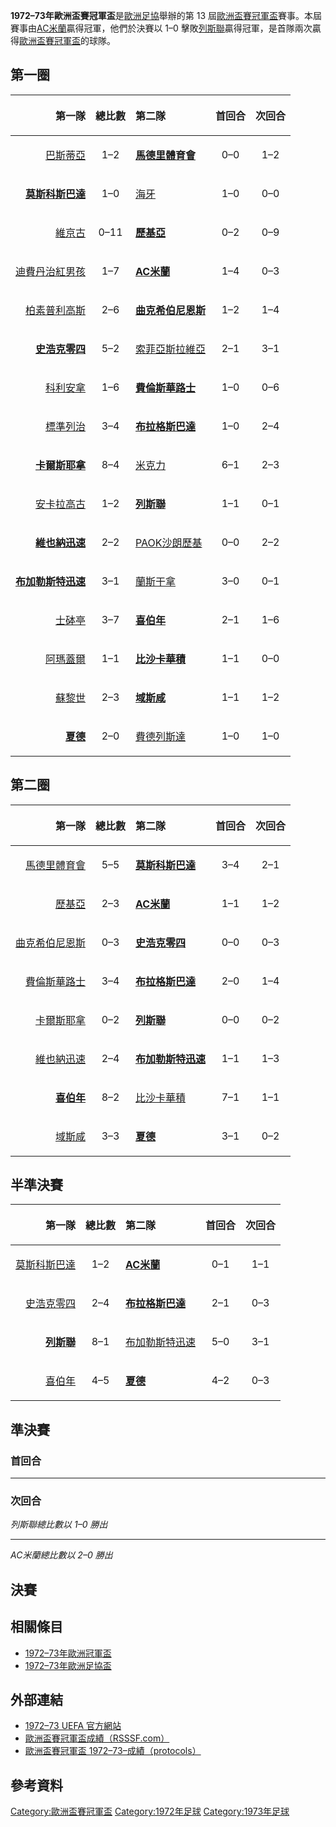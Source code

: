 {{NoteTA
|G1=football
|G2=uefa
}}
{{Infobox 國際足球賽事賽季
| tourney_name          = 歐洲盃賽冠軍盃
| year                  = 1972–73
| image                 = 
| size                  = 
| caption               = 
| edition               = 13
| defending_champ_other = {{flagicon|SCO}} [[流浪者足球俱樂部|格拉斯哥流浪]]
| dates                 = 1972年9月12日–1973年5月16日
| num_teams             = 32 隊
| associations          = 32
| champion_other        = {{flagicon|ITA}} [[AC米蘭|AC米蘭]]
| count                 = 2
| second_other          = {{flagicon|ENG}} [[列斯聯足球會|列斯聯]]
| matches               = 61
| goals                 = 174
| attendance            = 
| top_scorer            = 
| player                = 
| prevseason            = [[1971–72年歐洲盃賽冠軍盃|1971–72]]
| nextseason            = [[1973–74年歐洲盃賽冠軍盃|1973–74]]
}}

'''1972–73年歐洲盃賽冠軍盃'''是[[歐洲足協|歐洲足協]]舉辦的第 13 屆[[歐洲盃賽冠軍盃|歐洲盃賽冠軍盃]]賽事。本屆賽事由[[AC米蘭|AC米蘭]]贏得冠軍，他們於決賽以 1–0 擊敗[[列斯聯足球會|列斯聯]]贏得冠軍，是首隊兩次贏得[[歐洲盃賽冠軍盃|歐洲盃賽冠軍盃]]的球隊。

== 第一圈 ==
{| border="1" cellspacing="0" cellpadding="4"  style="border-collapse:collapse; width:70%;"
|- style="background:#efefef;"
! align=right|第一隊 !! 總比數 !! style="text-align:left;"|第二隊 !! 首回合 !! 次回合
|-
|align=right|[[巴斯蒂亞體育會|巴斯蒂亞]] {{flagicon|FRA}} || align=center|1–2 || {{flagicon|ESP|1945}} '''[[馬德里競技俱樂部|馬德里體育會]]''' || align=center|0–0 || align=center|1–2
|-
|align=right|'''[[莫斯科斯巴達克足球俱樂部|莫斯科斯巴達]]''' {{flagicon|URS}} || align=center|1–0 || {{flagicon|NED}} [[ADO海牙|海牙]] || align=center|1–0 || align=center|0–0
|-
|align=right|[[維京古雷克雅維克足球會|維京古]] {{flagicon|ISL}} || align=center|0–11 || {{flagicon|POL}} '''[[華沙萊吉亞足球俱樂部|歷基亞]]''' || align=center|0–2 || align=center|0–9
|-
|align=right|[[迪費丹治紅男孩足球會|迪費丹治紅男孩]] {{flagicon|LUX}} || align=center|1–7 || {{flagicon|ITA}} '''[[AC米蘭|AC米蘭]]''' || align=center|1–4 || align=center|0–3
|-
|align=right|[[柏素普利高斯拉尼卡會|柏素普利高斯]] {{flagicon|CYP}} || align=center|2–6 || {{flagicon|IRL}} '''[[曲克希伯尼恩斯足球會|曲克希伯尼恩斯]]''' || align=center|1–2 || align=center|1–4
|-
|align=right|'''[[沙爾克04足球俱樂部|史浩克零四]]''' {{flagicon|FRG}} || align=center|5–2 ||{{flagicon|BUL|1971}} [[索菲亞斯拉維亞足球俱樂部|索菲亞斯拉維亞]]|| align=center|2–1 || align=center|3–1
|-
|align=right|[[弗羅瑞安娜足球俱樂部|科利安拿]] {{flagicon|MLT}} || align=center|1–6 || {{flagicon|HUN}} '''[[費倫斯華路士體育會|費倫斯華路士]]''' || align=center|1–0 || align=center|0–6
|-
|align=right|[[標準列日足球俱樂部|標準列治]] {{flagicon|BEL}} || align=center|3–4 || {{flagicon|TCH}} '''[[布拉格斯巴達足球俱樂部|布拉格斯巴達]]''' || align=center|1–0 || align=center|2–4
|-
|align=right|'''[[耶拿卡爾蔡司足球俱樂部|卡爾斯耶拿]]''' {{flagicon|GDR}} || align=center|8–4 || {{flagicon|FIN}} [[米克力足球會|米克力]] || align=center|6–1 || align=center|2–3
|-
|align=right|[[安卡拉高古|安卡拉高古]] {{flagicon|TUR}} || align=center|1–2 || {{flagicon|ENG}} '''[[列斯聯足球會|列斯聯]]''' || align=center|1–1 || align=center|0–1
|-
|align=right|'''[[維也納迅速足球會|維也納迅速]]''' {{flagicon|AUT}} || align=center|2–2{{agr}} || {{flagicon|GRE}} [[帕奧克足球俱樂部|PAOK沙朗歷基]] || align=center|0–0 || align=center|2–2
|-
|align=right|'''[[布加勒斯特迅速足球俱樂部|布加勒斯特迅速]]''' {{flagicon|ROU|1965}} || align=center|3–1 || {{flagicon|SWE}} [[蘭斯干拿足球會|蘭斯干拿]] || align=center|3–0 || align=center|0–1
|-
|align=right|[[葡萄牙士砵亭俱樂部|士砵亭]] {{flagicon|POR}} || align=center|3–7 ||{{flagicon|SCO}} '''[[希伯尼安足球俱樂部|喜伯年]]''' || align=center|2–1 || align=center|1–6
|-
|align=right|[[阿瑪蓋爾|阿瑪蓋爾]] {{flagicon|DEN}} || align=center|1–1{{agr}} || {{flagicon|ALB}} '''[[比沙卡華積體育會|比沙卡華積]]''' || align=center|1–1 || align=center|0–0
|-
|align=right|[[蘇黎世足球俱樂部|蘇黎世]] {{flagicon|SUI}} || align=center|2–3 || {{flagicon|WAL}} '''[[雷克斯漢姆足球俱樂部|域斯咸]]''' || align=center|1–1 || align=center|1–2
|-
|align=right|'''[[哈伊杜克足球俱樂部|夏德]]''' {{flagicon|YUG}} || align=center|2–0 || {{flagicon|Norway}} [[費德列斯達足球會|費德列斯達]] || align=center|1–0 || align=center|1–0
|}

== 第二圈 ==

{| border="1" cellspacing="0" cellpadding="4"  style="border-collapse:collapse; width:70%;"
|- style="background:#efefef;"
! align=right|第一隊 !! 總比數 !! style="text-align:left;"|第二隊 !! 首回合 !! 次回合
|-
|align=right|[[馬德里競技俱樂部|馬德里體育會]] {{flagicon|ESP|1945}} || align=center|5–5{{agr}} || {{flagicon|URS}} '''[[莫斯科斯巴達克足球俱樂部|莫斯科斯巴達]]''' || align=center|3–4 || align=center|2–1
|-
|align=right|[[華沙萊吉亞足球俱樂部|歷基亞]] {{flagicon|POL}} || align=center|2–3 || {{flagicon|ITA}} '''[[AC米蘭|AC米蘭]]''' || align=center|1–1 || align=center|1–2{{aet}}
|-
|align=right|[[曲克希伯尼恩斯足球會|曲克希伯尼恩斯]] {{flagicon|IRL}} || align=center|0–3 || {{flagicon|FRG}} '''[[沙爾克04足球俱樂部|史浩克零四]]''' || align=center|0–0 || align=center|0–3
|-
|align=right|[[費倫斯華路士體育會|費倫斯華路士]] {{flagicon|HUN}} || align=center|3–4 || {{flagicon|TCH}} '''[[布拉格斯巴達足球俱樂部|布拉格斯巴達]]''' || align=center|2–0 || align=center|1–4
|-
|align=right|[[耶拿卡爾蔡司足球俱樂部|卡爾斯耶拿]] {{flagicon|GDR}} || align=center|0–2 || {{flagicon|ENG}} '''[[列斯聯足球會|列斯聯]]''' || align=center|0–0 || align=center|0–2
|-
|align=right|[[維也納迅速足球會|維也納迅速]] {{flagicon|AUT}} || align=center|2–4 || {{flagicon|ROU|1965}} '''[[布加勒斯特迅速足球俱樂部|布加勒斯特迅速]]''' || align=center|1–1 || align=center|1–3
|-
|align=right|'''[[希伯尼安足球俱樂部|喜伯年]]''' {{flagicon|SCO}} || align=center|8–2 || {{flagicon|ALB}} [[比沙卡華積體育會|比沙卡華積]] || align=center|7–1 || align=center|1–1
|-
|align=right|[[雷克斯漢姆足球俱樂部|域斯咸]] {{flagicon|WAL}} || align=center|3–3{{agr}} || {{flagicon|YUG}} '''[[哈伊杜克足球俱樂部|夏德]]''' || align=center|3–1 || align=center|0–2
|}

== 半準決賽 ==

{| border="1" cellspacing="0" cellpadding="4"  style="border-collapse:collapse; width:70%;"
|- style="background:#efefef;"
! align=right|第一隊 !! 總比數 !! style="text-align:left;"|第二隊 !! 首回合 !! 次回合
|-
|align=right|[[莫斯科斯巴達克足球俱樂部|莫斯科斯巴達]] {{flagicon|URS}} || align=center|1–2|| {{flagicon|ITA}} '''[[AC米蘭|AC米蘭]]''' || align=center|0–1 || align=center|1–1
|-
|align=right|[[沙爾克04足球俱樂部|史浩克零四]] {{flagicon|FRG}} || align=center|2–4 || {{flagicon|TCH}} '''[[布拉格斯巴達足球俱樂部|布拉格斯巴達]]''' || align=center|2–1 || align=center|0–3
|-
|align=right|'''[[列斯聯足球會|列斯聯]]''' {{flagicon|ENG}} || align=center|8–1 || {{flagicon|ROU|1965}} [[布加勒斯特迅速足球俱樂部|布加勒斯特迅速]] || align=center|5–0 || align=center|3–1
|-
|align=right|[[希伯尼安足球俱樂部|喜伯年]] {{flagicon|SCO}} || align=center|4–5 || {{flagicon|YUG}}  '''[[哈伊杜克足球俱樂部|夏德]]''' || align=center|4–2 || align=center|0–3
|}

== 準決賽 ==
=== 首回合 ===
{{footballbox
|date=1973年4月11日
|time=
|team1=[[AC米蘭|AC米蘭]] {{flagicon|ITA}}
|score=1 – 0
|report=[https://web.archive.org/web/20141025035253/http://www.sharkscores.com/Match/Default.aspx?id=808591 報告]
|team2= {{flagicon|TCH}} [[布拉格斯巴達足球俱樂部|布拉格斯巴達]]
|goals1=[[Luciano_Chiarugi|Chiarugi]] {{goal|68}}
|goals2=
|stadium=[[聖西路球場|聖西路球場]]，[[米蘭|米蘭]]
|attendance=
|referee= }}
----
{{footballbox
|date=1973年4月11日
|time=
|team1= [[列斯聯足球會|列斯聯]] {{flagicon|ENG}}
|score=1 – 0
|report=[https://web.archive.org/web/20141129033234/http://www.sharkscores.com/Match/Default.aspx?id=808589 報告]
|team2= {{flagicon|YUG}} [[哈伊杜克足球俱樂部|夏德]]
|goals1= [[Allan_Clarke_(footballer_born_1946)|Clarke]] {{goal|21}}
|goals2=
|stadium=[[艾蘭路球場|艾蘭路球場]]，[[利兹|利兹]]
|attendance=32,051
|referee=Gyula Emsberger (Hungary)}}

=== 次回合 ===
{{footballbox
|date=1973年4月25日
|time=
|team1= [[哈伊杜克足球俱樂部|夏德]] {{flagicon|YUG}}
|score=0 – 0
|report=[https://web.archive.org/web/20141129033227/http://www.sharkscores.com/Match/Default.aspx?id=808590 報告]
|team2={{flagicon|ENG}} [[列斯聯足球會|列斯聯]]
|goals1=
|goals2=
|stadium=[[Stadion_Stari_plac|Kod Stare Plinare Stadium]]，[[斯普利特|斯普利特]]
|attendance=30,000
|referee=Robert Helies (France)}}
''列斯聯總比數以 1–0 勝出''
----
{{footballbox
|date=1973年4月25日
|time=
|team1=[[布拉格斯巴達足球俱樂部|布拉格斯巴達]] {{flagicon|TCH}}
|score=0 – 1
|report=[https://web.archive.org/web/20141025034055/http://www.sharkscores.com/Match/Default.aspx?id=808592 報告]
|team2={{flagicon|ITA}} [[AC米蘭|AC米蘭]]
|goals1=
|goals2=[[Luciano_Chiarugi|Chiarugi]] {{goal|74}}
|stadium=[[雷特斯加體育場|雷特斯加體育場]]，[[布拉格|布拉格]]
|attendance=
|referee= }}
''AC米蘭總比數以 2–0 勝出''

== 決賽 ==
{{footballbox
|date=1973年5月16日
|time=19:15
|team1=[[AC米蘭|AC米蘭]] {{flagicon|ITA}}
|score=1 – 0
|report=[https://web.archive.org/web/20141025034321/http://www.sharkscores.com/Match/Default.aspx?id=808593 報告]
|team2={{flagicon|ENG}} [[列斯聯足球會|列斯聯]]
|goals1=[[Luciano_Chiarugi|Chiarugi]] {{goal|4}}
|goals2=
|stadium=[[Kaftanzoglio_Stadium|Kaftanzoglio Stadium]]，[[塞薩洛尼基|塞薩洛尼基]]
|attendance=40,154
|referee=
}}

== 相關條目 ==
*[[1972–73年歐洲冠軍盃|1972–73年歐洲冠軍盃]]
*[[1972–73年歐洲足協盃|1972–73年歐洲足協盃]]

== 外部連結 ==
* [https://web.archive.org/web/20100503061947/http://en.archive.uefa.com/competitions/ecwc/history/season%3D1972/intro.html 1972–73 UEFA 官方網站]
* [http://www.rsssf.com/ec/ecomp.html 歐洲盃賽冠軍盃成績（RSSSF.com）]{{Wayback|url=http://www.rsssf.com/ec/ecomp.html |date=20180116045414 }}
* [https://web.archive.org/web/20141129033236/http://www.sharkscores.com/Cups/Default.aspx?id=375&season=1972%2F1973 歐洲盃賽冠軍盃 1972–73–成績（protocols）]

== 參考資料 ==
{{reflist|2}}

{{歐洲盃賽冠軍盃球季}}

[[Category:歐洲盃賽冠軍盃|Category:歐洲盃賽冠軍盃]]
[[Category:1972年足球|Category:1972年足球]]
[[Category:1973年足球|Category:1973年足球]]